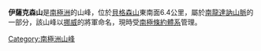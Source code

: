 '''伊薩克森山'''是[[南極洲|南極洲]]的山峰，位於[[貝格森山|貝格森山]]東南面6.4公里，屬於[[南龍達訥山脈|南龍達訥山脈]]的一部分，該山峰以[[挪威|挪威]]的將軍命名，現時受[[南極條約體系|南極條約體系]]管理。

{{Coord|72|11|S|26|15|E|display=title|type:mountain_source:GNIS}} 

{{Antarctica-geo-stub}}
[[Category:南極洲山峰|Category:南極洲山峰]]